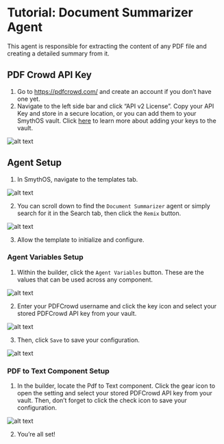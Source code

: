     
# Tutorial: Document Summarizer Agent

This agent is responsible for extracting the content of any PDF file and creating a detailed summary from it.


<Youtube videoId="I4PLRHQA8Vc" title="SmythOS - Document Summarizer Agent" />

## PDF Crowd API Key

1. Go to https://pdfcrowd.com/ and create an account if you don’t have one yet.
2. Navigate to the left side bar and click “API v2 License”. Copy your API Key and store in a secure location, or you can add them to your SmythOS vault. Click [here](https://app.smythos.com/doc/#/vault/keysManagement?id=keys) to learn more about adding your keys to the vault.

<Image src="/docs/img/document_summarizer_agent/1.png" alt="alt text"/>

## Agent Setup

1. In SmythOS, navigate to the templates tab. 

<Image src="/docs/img/document_summarizer_agent/2.png" alt="alt text"/>

2. You can scroll down to find the `Document Summarizer` agent or simply search for it in the Search tab, then click the `Remix` button.

<Image src="/docs/img/document_summarizer_agent/3.png" alt="alt text"/>

3. Allow the template to initialize and configure.

### Agent Variables Setup

1. Within the builder, click the `Agent Variables` button. These are the values that can be used across any component.

<Image src="/docs/img/document_summarizer_agent/4.png" alt="alt text"/>

2. Enter your PDFCrowd username and click the key icon and select your stored PDFCrowd API key from your vault.

<Image src="/docs/img/document_summarizer_agent/5.png" alt="alt text"/>

3. Then, click `Save` to save your configuration.

<Image src="/docs/img/document_summarizer_agent/6.png" alt="alt text"/>

### PDF to Text Component Setup

1. In the builder, locate the Pdf to Text component. Click the gear icon to open the setting and select your stored PDFCrowd API key from your vault. Then, don’t forget to click the check icon to save your configuration.

<Image src="/docs/img/document_summarizer_agent/7.png" alt="alt text"/>

2. You’re all set!